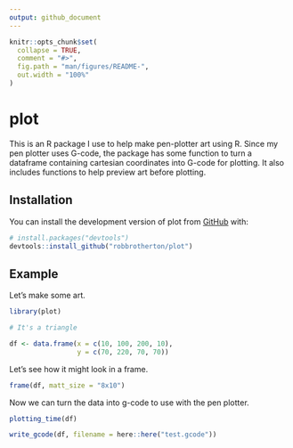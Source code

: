 ```yaml
---
output: github_document
---
```


<!-- README.md is generated from README.Rmd. Please edit that file -->

```r
knitr::opts_chunk$set(
  collapse = TRUE,
  comment = "#>",
  fig.path = "man/figures/README-",
  out.width = "100%"
)
```

# plot

<!-- badges: start -->
<!-- badges: end -->

This is an R package I use to help make pen-plotter art using R. Since my pen plotter uses G-code, the package has some function to turn a dataframe containing cartesian coordinates into G-code for plotting. It also includes functions to help preview art before plotting.

## Installation

You can install the development version of plot from [GitHub](https://github.com/) with:

``` r
# install.packages("devtools")
devtools::install_github("robbrotherton/plot")
```

## Example

Let's make some art.

```r
library(plot)

# It's a triangle

df <- data.frame(x = c(10, 100, 200, 10),
                 y = c(70, 220, 70, 70))

```

Let's see how it might look in a frame.

```r

frame(df, matt_size = "8x10")

```

Now we can turn the data into g-code to use with the pen plotter.

```r

plotting_time(df)

```

```r
write_gcode(df, filename = here::here("test.gcode"))

```
